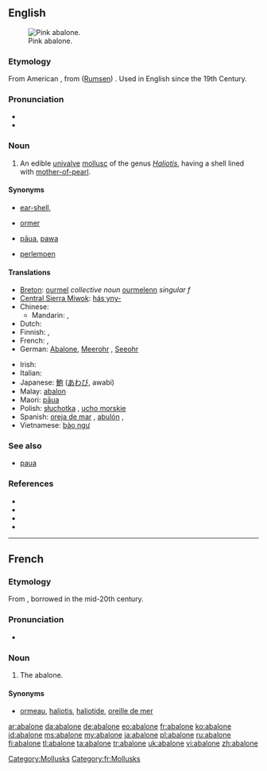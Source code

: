 {{was wotd|2006|December|30}}
{{also|Abalone}}
==English==
[[Image:Pinkabalone_300.jpg|thumb|right|Pink abalone.]]

===Etymology===
From American {{etyl|es|en}} {{term|abulón}}, from {{etyl|css|en}} ([[Rumsen]]) {{term|aulón}}. Used in English since the 19th Century.

===Pronunciation===
* {{IPA|/æbəˈləʊni/}}
* {{audio|en-us-abalone.ogg|Audio (US)}}

===Noun===
{{en-noun}}

# {{context|US|Australia}} An edible [[univalve]] [[mollusc]] of the genus ''[[Haliotis]]'', having a shell lined with [[mother-of-pearl]].

====Synonyms====
* {{qualifier|UK}} [[ear-shell]],
* {{qualifier|Guernsey}} [[ormer]]
* {{qualifier|New Zealand}} [[pāua]], [[pawa]]
* {{qualifier|South Africa}} [[perlemoen]]

====Translations====
{{trans-top|edible univalve mollusc}}
* [[Breton]]: [[ourmel]] ''collective noun'' [[ourmelenn]] ''singular f''
* [[Central Sierra Miwok]]: [[hásˑyny-]]
* Chinese:
** Mandarin: {{t-|cmn|鮑魚|sc=Hani}}, {{t-|cmn|鲍鱼|tr=bàoyú|sc=Hani}}
* Dutch: {{t|nl|zeeoor}}
* Finnish: {{t-|fi|abaloni}}, {{t-|fi|punamerikorva}}
* French: {{t+|fr|ormeau|m}}, {{t+|fr|haliotide|f}}
* German: [[Abalone]], [[Meerohr]] {{n}}, [[Seeohr]] {{n}}
{{trans-mid}}
* Irish: {{t|ga|cluas mhara|f|xs=Irish}}
* Italian: {{t-|it|abalone}}
* Japanese: [[鮑]] ([[あわび]], awabi)
* Malay: [[abalon]]
* Maori: [[pāua]]
* Polish: [[słuchotka]] {{f}}, [[ucho morskie]] {{n}}
* Spanish: [[oreja de mar]] {{f}}, [[abulón]] {{m}},  {{t+|es|loco|m}}
* Vietnamese: [[bào ngư]]
{{trans-bottom}}

===See also===
* [[paua]] {{pos_n}}

===References===
{{wikisource1911Enc|Abalone}}
* {{pedialite|Abalone}}
* {{R:American Heritage 2000|abalone}}
* {{R:Dictionary.com|abalone}}
* {{R:WordNet 2003|abalone}}

[[Category:Mollusks]]

----

==French==

===Etymology===
From {{etyl|en|fr}}, borrowed in the mid-20th century.

===Pronunciation===
* {{IPA|lang=fr|/abalɔn/}}

===Noun===
{{fr-noun|m}}

# {{context|gastronomy|uncommon|lang=fr}} The abalone.

====Synonyms====
* {{sense|more usual terms for "abalone"}} [[ormeau]], [[haliotis]], [[haliotide]], [[oreille de mer]]

[[Category:fr:Mollusks]]

[[ar:abalone]]
[[da:abalone]]
[[de:abalone]]
[[eo:abalone]]
[[fr:abalone]]
[[ko:abalone]]
[[id:abalone]]
[[ms:abalone]]
[[my:abalone]]
[[ja:abalone]]
[[pl:abalone]]
[[ru:abalone]]
[[fi:abalone]]
[[tl:abalone]]
[[ta:abalone]]
[[tr:abalone]]
[[uk:abalone]]
[[vi:abalone]]
[[zh:abalone]]
